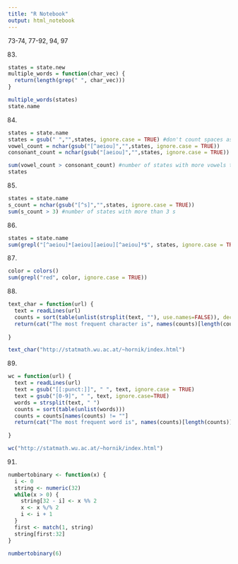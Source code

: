 ```yaml
---
title: "R Notebook"
output: html_notebook
---
```


73-74, 77-92, 94, 97


83.
```r
states = state.new
multiple_words = function(char_vec) {
  return(length(grep(" ", char_vec)))
}

multiple_words(states)
state.name
```


84.
```r
states = state.name
states = gsub(" ","",states, ignore.case = TRUE) #don't count spaces as characters
vowel_count = nchar(gsub("[^aeiou]","",states, ignore.case = TRUE))
consonant_count = nchar(gsub("[aeiou]","",states, ignore.case = TRUE))

sum(vowel_count > consonant_count) #number of states with more vowels than consonants
states
```


85.
```r
states = state.name
s_count = nchar(gsub("[^s]","",states, ignore.case = TRUE))
sum(s_count > 3) #number of states with more than 3 s
```


86.
```r
states = state.name
sum(grepl("[^aeiou]*[aeiou][aeiou][^aeiou]*$", states, ignore.case = TRUE))
```

87.
```r
color = colors()
sum(grepl("red", color, ignore.case = TRUE))
```

88.
```r
text_char = function(url) {
  text = readLines(url)
  counts = sort(table(unlist(strsplit(text, ""), use.names=FALSE)), decreasing=FALSE)
  return(cat("The most frequent character is", names(counts)[length(counts)], ", which appears" ,max(counts), "times."))
  
}     

text_char("http://statmath.wu.ac.at/~hornik/index.html")
```


89.
```r
wc = function(url) {
  text = readLines(url)
  text = gsub("[[:punct:]]", " ", text, ignore.case = TRUE)
  text = gsub("[0-9]", " ", text, ignore.case=TRUE)
  words = strsplit(text, " ")
  counts = sort(table(unlist(words)))
  counts = counts[names(counts) != ""]
  return(cat("The most frequent word is", names(counts)[length(counts)], ", which appears" ,max(counts), "times."))
  
}

wc("http://statmath.wu.ac.at/~hornik/index.html")
```

91.
```r
numbertobinary <- function(x) {
  i <- 0
  string <- numeric(32)
  while(x > 0) {
    string[32 - i] <- x %% 2
    x <- x %/% 2
    i <- i + 1 
  }
  first <- match(1, string)
  string[first:32] 
}

numbertobinary(6)
```
